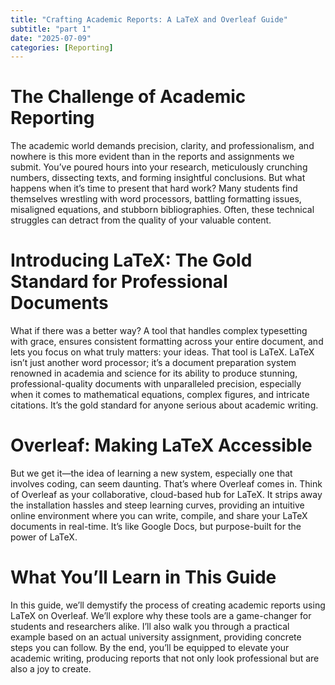 ```yaml
---
title: "Crafting Academic Reports: A LaTeX and Overleaf Guide"
subtitle: "part 1"
date: "2025-07-09"
categories: [Reporting]
---
```


# The Challenge of Academic Reporting

The academic world demands precision, clarity, and professionalism, and nowhere is this more evident than in the reports and assignments we submit. You've poured hours into your research, meticulously crunching numbers, dissecting texts, and forming insightful conclusions. But what happens when it's time to present that hard work? Many students find themselves wrestling with word processors, battling formatting issues, misaligned equations, and stubborn bibliographies. Often, these technical struggles can detract from the quality of your valuable content.

# Introducing LaTeX: The Gold Standard for Professional Documents

What if there was a better way? A tool that handles complex typesetting with grace, ensures consistent formatting across your entire document, and lets you focus on what truly matters: your ideas. That tool is LaTeX. LaTeX isn't just another word processor; it's a document preparation system renowned in academia and science for its ability to produce stunning, professional-quality documents with unparalleled precision, especially when it comes to mathematical equations, complex figures, and intricate citations. It's the gold standard for anyone serious about academic writing.

# Overleaf: Making LaTeX Accessible

But we get it—the idea of learning a new system, especially one that involves coding, can seem daunting. That's where Overleaf comes in. Think of Overleaf as your collaborative, cloud-based hub for LaTeX. It strips away the installation hassles and steep learning curves, providing an intuitive online environment where you can write, compile, and share your LaTeX documents in real-time. It's like Google Docs, but purpose-built for the power of LaTeX.

# What You'll Learn in This Guide

In this guide, we'll demystify the process of creating academic reports using LaTeX on Overleaf. We'll explore why these tools are a game-changer for students and researchers alike. I'll also walk you through a practical example based on an actual university assignment, providing concrete steps you can follow. By the end, you'll be equipped to elevate your academic writing, producing reports that not only look professional but are also a joy to create.
